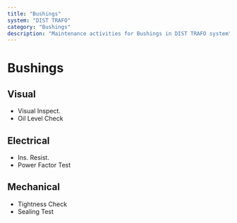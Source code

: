 ```yaml
---
title: "Bushings"
system: "DIST TRAFO"
category: "Bushings"
description: "Maintenance activities for Bushings in DIST TRAFO system"
---
```


# Bushings


## Visual

- Visual Inspect.
- Oil Level Check


## Electrical

- Ins. Resist.
- Power Factor Test


## Mechanical

- Tightness Check
- Sealing Test


